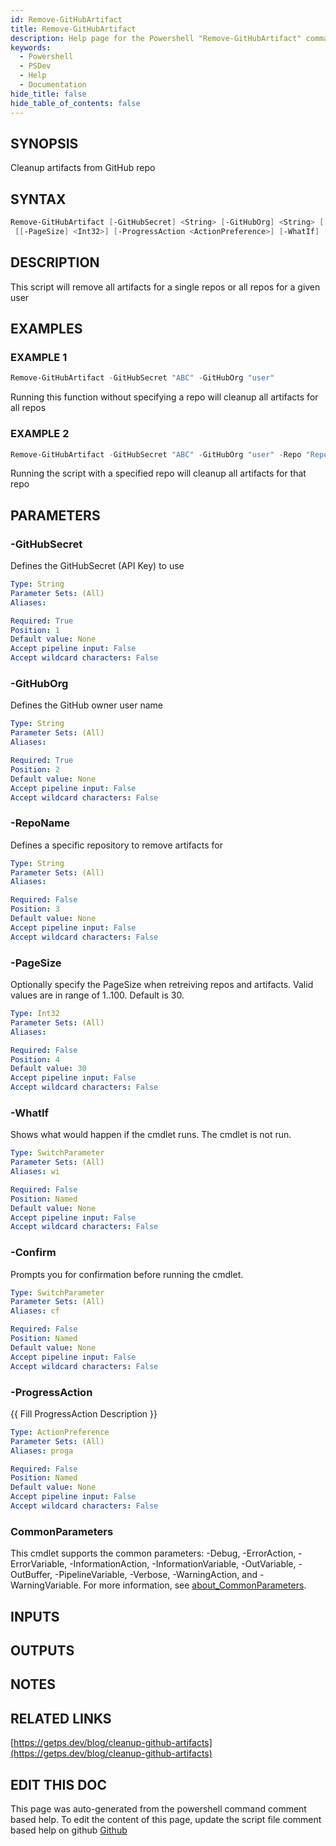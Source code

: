 ```yaml
---
id: Remove-GitHubArtifact
title: Remove-GitHubArtifact
description: Help page for the Powershell "Remove-GitHubArtifact" command
keywords:
  - Powershell
  - PSDev
  - Help
  - Documentation
hide_title: false
hide_table_of_contents: false
---
```


## SYNOPSIS

Cleanup artifacts from GitHub repo

## SYNTAX

```powershell
Remove-GitHubArtifact [-GitHubSecret] <String> [-GitHubOrg] <String> [[-RepoName] <String>]
 [[-PageSize] <Int32>] [-ProgressAction <ActionPreference>] [-WhatIf] [-Confirm] [<CommonParameters>]
```

## DESCRIPTION

This script will remove all artifacts for a single repos or all repos for a given user

## EXAMPLES

### EXAMPLE 1

```powershell
Remove-GitHubArtifact -GitHubSecret "ABC" -GitHubOrg "user"
```

Running this function without specifying a repo will cleanup all artifacts for all repos

### EXAMPLE 2

```powershell
Remove-GitHubArtifact -GitHubSecret "ABC" -GitHubOrg "user" -Repo "RepoName"
```

Running the script with a specified repo will cleanup all artifacts for that repo

## PARAMETERS

### -GitHubSecret

Defines the GitHubSecret (API Key) to use

```yaml
Type: String
Parameter Sets: (All)
Aliases:

Required: True
Position: 1
Default value: None
Accept pipeline input: False
Accept wildcard characters: False
```

### -GitHubOrg

Defines the GitHub owner user name

```yaml
Type: String
Parameter Sets: (All)
Aliases:

Required: True
Position: 2
Default value: None
Accept pipeline input: False
Accept wildcard characters: False
```

### -RepoName

Defines a specific repository to remove artifacts for

```yaml
Type: String
Parameter Sets: (All)
Aliases:

Required: False
Position: 3
Default value: None
Accept pipeline input: False
Accept wildcard characters: False
```

### -PageSize

Optionally specify the PageSize when retreiving repos and artifacts.
Valid values are in range of 1..100.
Default is 30.

```yaml
Type: Int32
Parameter Sets: (All)
Aliases:

Required: False
Position: 4
Default value: 30
Accept pipeline input: False
Accept wildcard characters: False
```

### -WhatIf

Shows what would happen if the cmdlet runs.
The cmdlet is not run.

```yaml
Type: SwitchParameter
Parameter Sets: (All)
Aliases: wi

Required: False
Position: Named
Default value: None
Accept pipeline input: False
Accept wildcard characters: False
```

### -Confirm

Prompts you for confirmation before running the cmdlet.

```yaml
Type: SwitchParameter
Parameter Sets: (All)
Aliases: cf

Required: False
Position: Named
Default value: None
Accept pipeline input: False
Accept wildcard characters: False
```

### -ProgressAction

\{\{ Fill ProgressAction Description \}\}

```yaml
Type: ActionPreference
Parameter Sets: (All)
Aliases: proga

Required: False
Position: Named
Default value: None
Accept pipeline input: False
Accept wildcard characters: False
```

### CommonParameters

This cmdlet supports the common parameters: -Debug, -ErrorAction, -ErrorVariable, -InformationAction, -InformationVariable, -OutVariable, -OutBuffer, -PipelineVariable, -Verbose, -WarningAction, and -WarningVariable. For more information, see [about_CommonParameters](http://go.microsoft.com/fwlink/?LinkID=113216).

## INPUTS

## OUTPUTS

## NOTES

## RELATED LINKS

[https://getps.dev/blog/cleanup-github-artifacts](https://getps.dev/blog/cleanup-github-artifacts)

## EDIT THIS DOC 

This page was auto-generated from the powershell command comment based help. To edit the content of this page, update the script file comment based help on github [Github](https://github.com/hanpq/PSDev)
